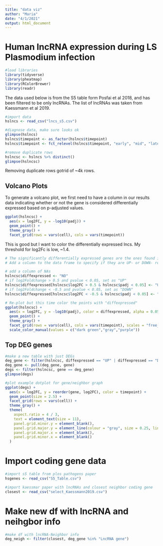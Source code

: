 ```yaml
---
title: "data viz"
author: "Maria"
date: "4/1/2021"
output: html_document
---
```


# Human lncRNA expression during LS Plasmodium infection
```r
#load libraries
library(tidyverse)
library(pheatmap)
library(RColorBrewer)
library(readr)
```

The data used below is from the S5 table form Posfai et al 2018, and has been filtered to be only lncRNAs. The list of lncRNAs was taken from Kaessmann et al 2019.
```r
#import data
hslncs <- read_csv("lncs_s5.csv")
```
```r
#diagnose data, make sure looks ok
glimpse(hslncs)
hslncs$timepoint <- as_factor(hslncs$timepoint)
hslncs$timepoint <- fct_relevel(hslncs$timepoint, "early", "mid", "late")

#remove duplicate rows
hslncsc <- hslncs %>% distinct()
glimpse(hslncsc)
```
Removing duplicate rows gotrid of ~4k rows.

## Volcano Plots

To generate a volcano plot, we first need to have a column in our results data indicating whether or not the gene is considered differentially expressed based on p-adjusted values.

```r
ggplot(hslncsc) +
  aes(x = log2FC, y = -log10(padj)) +
  geom_point() +
  theme_gray() +
  facet_grid(rows = vars(cell), cols = vars(timepoint))
```
This is good but I want to color the differentially expressed lncs. My threshold for log2Fc is low, ~1.4.
```r
# The significantly differentially expressed genes are the ones found in the upper-left and upper-right corners.
# Add a column to the data frame to specify if they are UP- or DOWN- regulated (log2FoldChange respectively positive or negative)

# add a column of NAs
hslncsc$diffexpressed <- "NO"
# if log2Foldchange > 0.5 and pvalue < 0.05, set as "UP" 
hslncsc$diffexpressed[hslncsc$log2FC > 0.5 & hslncsc$padj < 0.05] <- "UP"
# if log2Foldchange < -0.5 and pvalue < 0.05, set as "DOWN"
hslncsc$diffexpressed[hslncsc$log2FC < -0.5 & hslncsc$padj < 0.05] <- "DOWN"

```

```r
# Re-plot but this time color the points with "diffexpressed"
ggplot(hslncsc) +
  aes(x = log2FC, y = -log10(padj), color = diffexpressed, alpha = 0.05) +
  geom_point() +
  theme_gray() +
  facet_grid(rows = vars(cell), cols = vars(timepoint), scales = "free_y") +
  scale_color_manual(values = c("dark green","gray","purple"))

```
## Top DEG genes

```r
#make a new table with just DEGs
deg_gene <- filter(hslncsc, diffexpressed == "UP" | diffexpressed == "DOWN")
deg_gene <- pull(deg_gene, gene)
degs <- filter(hslncsc, gene == deg_gene)
glimpse(degs)
```
```r

#plot example dotplot for gene/neighbor graph
ggplot(degs) +
  aes(x = log2FC, y = reorder(gene, log2FC), color = timepoint) +
  geom_point(size = 2.5) +
  facet_grid(rows = vars(cell)) +
  theme_gray() +
  theme(
    aspect.ratio = 4 / 3, 
    text = element_text(size = 11),
    panel.grid.minor.y = element_blank(),
    panel.grid.major.y = element_line(colour = "gray", size = 0.25, linetype = "dashed"),
    panel.grid.major.x = element_blank(),
    panel.grid.minor.x = element_blank()
  )

```
# Import coding gene data
```r
#import s5 table from plos pathogens paper
hsgenes <- read_csv("S5_Table.csv")

#import kaessmar paper with lncRNAs and closest neighbor coding gene
closest <- read_csv("select_Kaessmann2019.csv")
```

# Make new df with lncRNA and neihgbor info
```r
#make df with lncRNA-Neighbor info
deg_neigh <- filter(closest, deg_gene %in% "LncRNA gene") 
```



